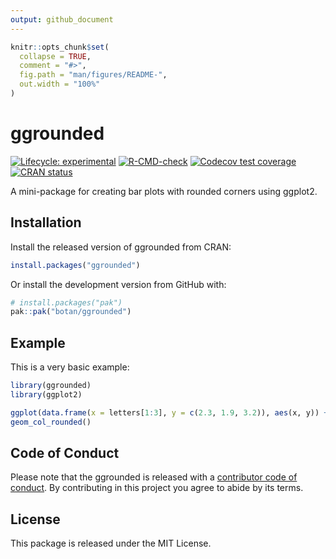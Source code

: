 ```yaml
---
output: github_document
---
```


<!-- README.md is generated from README.Rmd. Please edit that file -->

```r
knitr::opts_chunk$set(
  collapse = TRUE,
  comment = "#>",
  fig.path = "man/figures/README-",
  out.width = "100%"
)
```

# ggrounded

<!-- badges: start -->

[![Lifecycle: experimental](https://img.shields.io/badge/lifecycle-experimental-orange.svg)](https://lifecycle.r-lib.org/articles/stages.html#experimental)
[![R-CMD-check](https://github.com/botan/ggrounded/actions/workflows/R-CMD-check.yaml/badge.svg)](https://github.com/botan/ggrounded/actions/workflows/R-CMD-check.yaml)
[![Codecov test coverage](https://codecov.io/gh/botan/ggrounded/branch/main/graph/badge.svg)](https://app.codecov.io/gh/botan/ggrounded?branch=main)
[![CRAN status](https://www.r-pkg.org/badges/version/ggrounded)](https://CRAN.R-project.org/package=ggrounded)
<!-- badges: end -->

A mini-package for creating bar plots with rounded corners using ggplot2.

## Installation

Install the released version of ggrounded from CRAN:

```r
install.packages("ggrounded")
```

Or install the development version from GitHub with:

```r
# install.packages("pak")
pak::pak("botan/ggrounded")
```

## Example

This is a very basic example:

```r
library(ggrounded)
library(ggplot2)

ggplot(data.frame(x = letters[1:3], y = c(2.3, 1.9, 3.2)), aes(x, y)) +
geom_col_rounded()
```

## Code of Conduct

Please note that the ggrounded is released with a [contributor code of conduct](https://www.contributor-covenant.org/version/2/1/code_of_conduct.html). By contributing in this project you agree to abide by its terms.

## License

This package is released under the MIT License.
